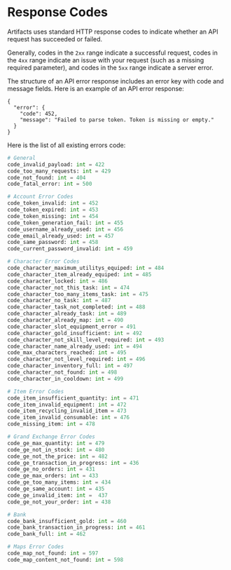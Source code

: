# Response Codes 
Artifacts uses standard HTTP response codes to indicate whether an API request has succeeded or failed.

Generally, codes in the `2xx` range indicate a successful request, codes in the `4xx` range indicate  an issue with your request (such as a missing required parameter), and codes in the `5xx` range indicate a server error.

The structure of an API error response includes an error key with code and message fields. Here is an example of an API error response:

```http filename="Response example"
{
  "error": {
    "code": 452,
    "message": "Failed to parse token. Token is missing or empty."
  }
}
```

Here is the list of all existing errors code:

```python filename="Errors code" copy
# General
code_invalid_payload: int = 422
code_too_many_requests: int = 429
code_not_found: int = 404
code_fatal_error: int = 500

# Account Error Codes
code_token_invalid: int = 452
code_token_expired: int = 453
code_token_missing: int = 454
code_token_generation_fail: int = 455
code_username_already_used: int = 456
code_email_already_used: int = 457
code_same_password: int = 458
code_current_password_invalid: int = 459

# Character Error Codes
code_character_maximum_utilitys_equiped: int = 484
code_character_item_already_equiped: int = 485
code_character_locked: int = 486
code_character_not_this_task: int = 474
code_character_too_many_items_task: int = 475
code_character_no_task: int = 487
code_character_task_not_completed: int = 488
code_character_already_task: int = 489
code_character_already_map: int = 490
code_character_slot_equipment_error = 491
code_character_gold_insufficient: int = 492
code_character_not_skill_level_required: int = 493
code_character_name_already_used: int = 494
code_max_characters_reached: int = 495
code_character_not_level_required: int = 496
code_character_inventory_full: int = 497
code_character_not_found: int = 498
code_character_in_cooldown: int = 499

# Item Error Codes
code_item_insufficient_quantity: int = 471
code_item_invalid_equipment: int = 472
code_item_recycling_invalid_item = 473
code_item_invalid_consumable: int = 476
code_missing_item: int = 478

# Grand Exchange Error Codes
code_ge_max_quantity: int = 479
code_ge_not_in_stock: int = 480
code_ge_not_the_price: int = 482
code_ge_transaction_in_progress: int = 436
code_ge_no_orders: int = 431
code_ge_max_orders: int = 433
code_ge_too_many_items: int = 434
code_ge_same_account: int = 435
code_ge_invalid_item: int =  437
code_ge_not_your_order: int = 438

# Bank
code_bank_insufficient_gold: int = 460
code_bank_transaction_in_progress: int = 461
code_bank_full: int = 462

# Maps Error Codes
code_map_not_found: int = 597
code_map_content_not_found: int = 598
```
